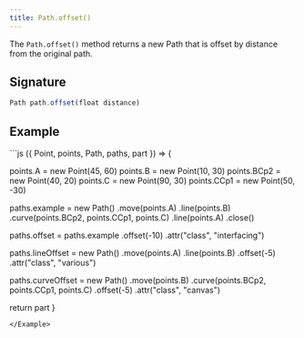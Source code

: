 ```yaml
---
title: Path.offset()
---
```


The `Path.offset()` method returns a new Path that is offset by distance from
the original path.

## Signature

```js
Path path.offset(float distance)
```

## Example

<Example caption="Example of the Path.offset() method">
```js
({ Point, points, Path, paths, part }) => {

  points.A = new Point(45, 60)
  points.B = new Point(10, 30)
  points.BCp2 = new Point(40, 20)
  points.C = new Point(90, 30)
  points.CCp1 = new Point(50, -30)

  paths.example = new Path()
    .move(points.A)
    .line(points.B)
    .curve(points.BCp2, points.CCp1, points.C)
    .line(points.A)
    .close()

  paths.offset = paths.example
    .offset(-10)
    .attr("class", "interfacing")

  paths.lineOffset = new Path()
    .move(points.A)
    .line(points.B)
    .offset(-5)
    .attr("class", "various")

  paths.curveOffset = new Path()
    .move(points.B)
    .curve(points.BCp2, points.CCp1, points.C)
    .offset(-5)
    .attr("class", "canvas")

  return part
}
```
</Example>
